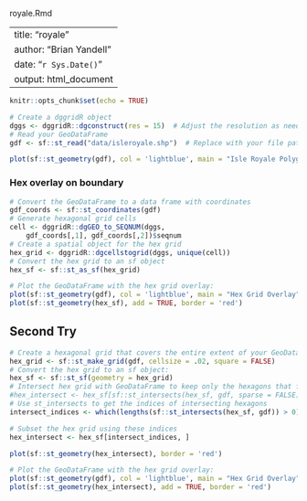 royale.Rmd

---
title: "royale"
author: "Brian Yandell"
date: "`r Sys.Date()`"
output: html_document
---

```r
knitr::opts_chunk$set(echo = TRUE)
```

```r
# Create a dggridR object
dggs <- dggridR::dgconstruct(res = 15)  # Adjust the resolution as needed
# Read your GeoDataFrame
gdf <- sf::st_read("data/isleroyale.shp")  # Replace with your file path
```

```r
plot(sf::st_geometry(gdf), col = 'lightblue', main = "Isle Royale Polygon")
```

### Hex overlay on boundary

```r
# Convert the GeoDataFrame to a data frame with coordinates
gdf_coords <- sf::st_coordinates(gdf)
# Generate hexagonal grid cells
cell <- dggridR::dgGEO_to_SEQNUM(dggs,
    gdf_coords[,1], gdf_coords[,2])$seqnum
# Create a spatial object for the hex grid
hex_grid <- dggridR::dgcellstogrid(dggs, unique(cell))
# Convert the hex grid to an sf object
hex_sf <- sf::st_as_sf(hex_grid)
```

```r
# Plot the GeoDataFrame with the hex grid overlay:
plot(sf::st_geometry(gdf), col = 'lightblue', main = "Hex Grid Overlay")
plot(sf::st_geometry(hex_sf), add = TRUE, border = 'red')
```

## Second Try

```r
# Create a hexagonal grid that covers the entire extent of your GeoDataFrame:
hex_grid <- sf::st_make_grid(gdf, cellsize = .02, square = FALSE)
# Convert the hex grid to an sf object:
hex_sf <- sf::st_sf(geometry = hex_grid)
# Intersect hex grid with GeoDataFrame to keep only the hexagons that fall within your area
#hex_intersect <- hex_sf[sf::st_intersects(hex_sf, gdf, sparse = FALSE),]
# Use st_intersects to get the indices of intersecting hexagons
intersect_indices <- which(lengths(sf::st_intersects(hex_sf, gdf)) > 0)

# Subset the hex grid using these indices
hex_intersect <- hex_sf[intersect_indices, ]
```

```r
plot(sf::st_geometry(hex_intersect), border = 'red')
```

```r
# Plot the GeoDataFrame with the hex grid overlay:
plot(sf::st_geometry(gdf), col = 'lightblue', main = "Hex Grid Overlay")
plot(sf::st_geometry(hex_intersect), add = TRUE, border = 'red')
```

